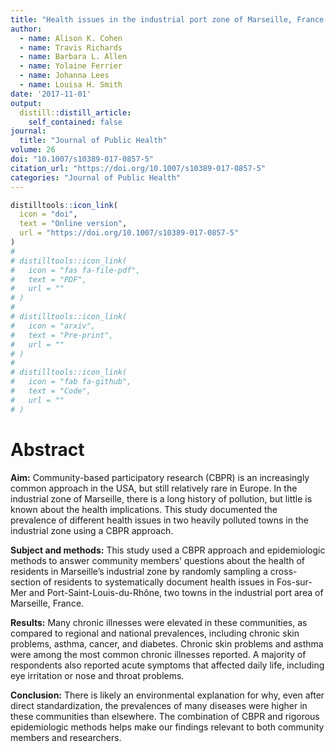 ```yaml
---
title: "Health issues in the industrial port zone of Marseille, France: The Fos EPSEAL community-based cross-sectional survey"
author:
  - name: Alison K. Cohen
  - name: Travis Richards
  - name: Barbara L. Allen
  - name: Yolaine Ferrier
  - name: Johanna Lees
  - name: Louisa H. Smith
date: '2017-11-01'
output:
  distill::distill_article:
    self_contained: false
journal: 
  title: "Journal of Public Health"
volume: 26
doi: "10.1007/s10389-017-0857-5"
citation_url: "https://doi.org/10.1007/s10389-017-0857-5"
categories: "Journal of Public Health"
---
```


```r
distilltools::icon_link(
  icon = "doi",
  text = "Online version",
  url = "https://doi.org/10.1007/s10389-017-0857-5"
)
# 
# distilltools::icon_link(
#   icon = "fas fa-file-pdf",
#   text = "PDF",
#   url = ""
# )
# 
# distilltools::icon_link(
#   icon = "arxiv",
#   text = "Pre-print",
#   url = ""
# )
# 
# distilltools::icon_link(
#   icon = "fab fa-github",
#   text = "Code",
#   url = ""
# )
```

# Abstract

**Aim:** Community-based participatory research (CBPR) is an increasingly common approach in the USA, but still relatively rare in Europe. In the industrial zone of Marseille, there is a long history of pollution, but little is known about the health implications. This study documented the prevalence of different health issues in two heavily polluted towns in the industrial zone using a CBPR approach.

**Subject and methods:** This study used a CBPR approach and epidemiologic methods to answer community members' questions about the health of residents in Marseille's industrial zone by randomly sampling a cross-section of residents to systematically document health issues in Fos-sur-Mer and Port-Saint-Louis-du-Rhône, two towns in the industrial port area of Marseille, France.

**Results:** Many chronic illnesses were elevated in these communities, as compared to regional and national prevalences, including chronic skin problems, asthma, cancer, and diabetes. Chronic skin problems and asthma were among the most common chronic illnesses reported. A majority of respondents also reported acute symptoms that affected daily life, including eye irritation or nose and throat problems.

**Conclusion:** There is likely an environmental explanation for why, even after direct standardization, the prevalences of many diseases were higher in these communities than elsewhere. The combination of CBPR and rigorous epidemiologic methods helps make our findings relevant to both community members and researchers.
